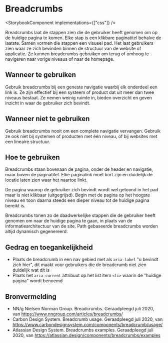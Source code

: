 
# Breadcrumbs

<StorybookComponent implementations={["css"]} />

Breadcrumbs laat de stappen zien die de gebruiker heeft genomen om op de huidige pagina te komen. Elke stap is een klikbare paginatitel behalve de laatste. Samen vormen die stappen een visueel pad. Het laat gebruikers zien waar ze zich bevinden binnen de structuur van de website of applicatie. Ze kunnen breadcrumbs gebruiken om terug of omhoog te navigeren naar vorige niveaus of naar de homepage.

## Wanneer te gebruiken

Gebruik breadcrumbs bij een geneste navigatie waarbij elk onderdeel een link is. Ze zijn effectief bij een systeem of product dat uit meer dan twee niveaus bestaat. Ze nemen weinig ruimte in, bieden overzicht en geven inzicht in waar de gebruiker zich bevindt.

## Wanneer niet te gebruiken

Gebruik breadcrumbs nooit om een complete navigatie vervangen. Gebruik ze ook niet bij systemen of producten met één niveau, of bij websites met een lineaire structuur.

## Hoe te gebruiken

Breadcrumbs staan bovenaan de pagina, onder de header en navigatie, maar boven de paginatitel. Elke paginalink moet kort zijn en duidelijk de locatie laten zien waar het naartoe linkt.

De pagina waarop de gebruiker zich bevindt wordt wel getoond in het pad maar is niet klikbaar (uitgegrijsd). Begin met de pagina op het hoogste niveau en toon daarna steeds een dieper niveau tot de huidige pagina bereikt is.

Breadcrumbs tonen zo de daadwerkelijke stappen die de gebruiker heeft genomen om naar de huidige pagina te gaan, in plaats van de informatiearchitectuur van de site. Path gebaseerde breadcrumbs worden altijd dynamisch gegenereerd.

## Gedrag en toegankelijkheid

- Plaats de breadcrumb in een nav gebied met als `aria-label` "u bevindt zich hier", dit maakt voor gebruikers die de breadcrumb niet zien duidelijk wat dit is
- Plaats het `aria-current` attribuut op het list item `<li>` waarin de "huidige pagina" wordt benoemd

<!--
## Component in context

todo(thomas): Link aanpassen naar juiste locatie
- [Aanvragen]({{ '/components/detail/aanvragen' | docPath }}) -->

## Bronvermelding

- NN/g Nielsen Norman Group. Breadcrumbs. Geraadpleegd juli 2020, van https://www.nngroup.com/articles/breadcrumbs/
- Carbon Design System. Breadcrumb usage. Geraadpleegd juli 2020, van
  https://www.carbondesignsystem.com/components/breadcrumb/usage/
- Atlassian Design System. Breadcrumbs examples. Geraadpleegd juli 2020, van
  https://atlassian.design/components/breadcrumbs/examples
